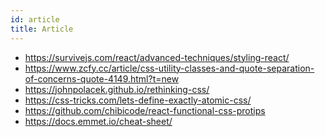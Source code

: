 ```yaml
---
id: article
title: Article
---
```


- https://survivejs.com/react/advanced-techniques/styling-react/
- https://www.zcfy.cc/article/css-utility-classes-and-quote-separation-of-concerns-quote-4149.html?t=new
- https://johnpolacek.github.io/rethinking-css/
- https://css-tricks.com/lets-define-exactly-atomic-css/
- https://github.com/chibicode/react-functional-css-protips
- https://docs.emmet.io/cheat-sheet/